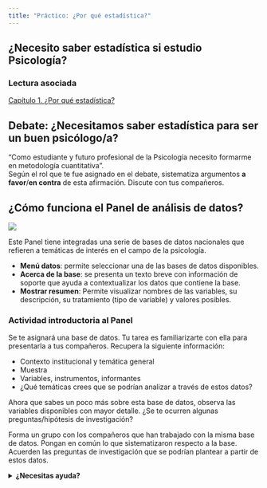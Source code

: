```yaml
---
title: "Práctico: ¿Por qué estadística?"
---
```


## ¿Necesito saber estadística si estudio Psicología?

### Lectura asociada

[Capítulo 1. ¿Por qué estadística?](https://almadana.github.io/libro_cuanti/01-Science_Data.html#sobre-la-psicolog%C3%ADa-de-la-estad%C3%ADstica)

## Debate: ¿Necesitamos saber estadística para ser un buen psicólogo/a?

“Como estudiante y futuro profesional de la Psicología necesito formarme en metodología cuantitativa”.\
Según el rol que te fue asignado en el debate, sistematiza argumentos **a favor**/**en contra** de esta afirmación. Discute con tus compañeros.

## ¿Cómo funciona el Panel de análisis de datos?

![](imgs/1_panel.png)

Este Panel tiene integradas una serie de bases de datos nacionales que refieren a temáticas de interés en el campo de la psicología.

-   **Menú datos**: permite seleccionar una de las bases de datos disponibles.\
-   **Acerca de la base**: se presenta un texto breve con información de soporte que ayuda a contextualizar los datos que contiene la base.\
-   **Mostrar resumen**: Permite visualizar nombres de las variables, su descripción, su tratamiento (tipo de variable) y valores posibles.

### Actividad introductoria al Panel

Se te asignará una base de datos. Tu tarea es familiarizarte con ella para presentarla a tus compañeros. Recupera la siguiente información:

-   Contexto institucional y temática general\
-   Muestra\
-   Variables, instrumentos, informantes\
-   ¿Qué temáticas crees que se podrían analizar a través de estos datos?

Ahora que sabes un poco más sobre esta base de datos, observa las variables disponibles con mayor detalle. ¿Se te ocurren algunas preguntas/hipótesis de investigación?

Forma un grupo con los compañeros que han trabajado con la misma base de datos. Pongan en común lo que sistematizaron respecto a la base. Acuerden las preguntas de investigación que se podrían plantear a partir de estos datos.

<details>

<summary><strong>¿Necesitas ayuda?</strong></summary>

¿Qué tipo de preguntas nos podemos hacer? Considera que en el curso vamos a:

-   Aprender a resumir muchos datos a través de unos pocos valores que expresan la tendencia central y la dispersión\
-   Utilizar gráficos para entender y mostrar algunos aspectos de nuestros datos en forma visual\
-   Explorar la asociación entre dos variables (considerando dirección y magnitud)\
-   Comparar grupos distintos, o un mismo grupo en distintas condiciones

</details>
